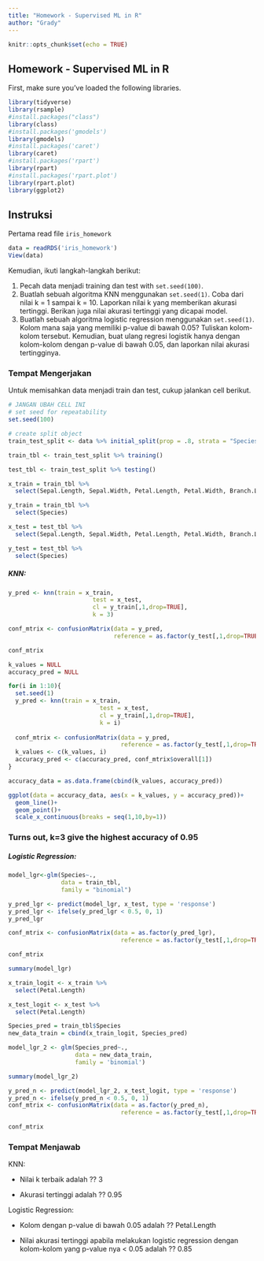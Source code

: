 ---
title: "Homework - Supervised ML in R"
author: "Grady"
---

```{r setup, include=FALSE}
knitr::opts_chunk$set(echo = TRUE)
```

## Homework - Supervised ML in R

First, make sure you've loaded the following libraries.

```{r}
library(tidyverse)
library(rsample)
#install.packages("class")
library(class)
#install.packages('gmodels')
library(gmodels)
#install.packages('caret')
library(caret)
#install.packages('rpart')
library(rpart)
#install.packages('rpart.plot')
library(rpart.plot)
library(ggplot2)
```

## Instruksi

Pertama read file `iris_homework`

```{r}
data = readRDS('iris_homework')
View(data)
```

Kemudian, ikuti langkah-langkah berikut:

1.  Pecah data menjadi training dan test with `set.seed(100)`.
2.  Buatlah sebuah algoritma KNN menggunakan `set.seed(1)`. Coba dari nilai k = 1 sampai k = 10. Laporkan nilai k yang memberikan akurasi tertinggi. Berikan juga nilai akurasi tertinggi yang dicapai model.
3.  Buatlah sebuah algoritma logistic regression menggunakan `set.seed(1)`. Kolom mana saja yang memiliki p-value di bawah 0.05? Tuliskan kolom-kolom tersebut. Kemudian, buat ulang regresi logistik hanya dengan kolom-kolom dengan p-value di bawah 0.05, dan laporkan nilai akurasi tertingginya.

### Tempat Mengerjakan

Untuk memisahkan data menjadi train dan test, cukup jalankan cell berikut.

```{r}
# JANGAN UBAH CELL INI
# set seed for repeatability
set.seed(100)

# create split object 
train_test_split <- data %>% initial_split(prop = .8, strata = "Species")

train_tbl <- train_test_split %>% training()

test_tbl <- train_test_split %>% testing()

x_train = train_tbl %>% 
  select(Sepal.Length, Sepal.Width, Petal.Length, Petal.Width, Branch.Length, Branch.Width)

y_train = train_tbl %>%
  select(Species)

x_test = test_tbl %>%
  select(Sepal.Length, Sepal.Width, Petal.Length, Petal.Width, Branch.Length, Branch.Width)

y_test = test_tbl %>%
  select(Species)

```

##### KNN:

```{r}
y_pred <- knn(train = x_train,
                        test = x_test,
                        cl = y_train[,1,drop=TRUE],
                        k = 3)

conf_mtrix <- confusionMatrix(data = y_pred, 
                              reference = as.factor(y_test[,1,drop=TRUE]))

conf_mtrix
```


```{r}
k_values = NULL
accuracy_pred = NULL


```

```{r}
for(i in 1:10){
  set.seed(1)
  y_pred <- knn(train = x_train,
                          test = x_test,
                          cl = y_train[,1,drop=TRUE],
                          k = i)
  
  conf_mtrix <- confusionMatrix(data = y_pred, 
                                reference = as.factor(y_test[,1,drop=TRUE]))
  k_values <- c(k_values, i)
  accuracy_pred <- c(accuracy_pred, conf_mtrix$overall[1])
}
```


```{r}
accuracy_data = as.data.frame(cbind(k_values, accuracy_pred))

ggplot(data = accuracy_data, aes(x = k_values, y = accuracy_pred))+
  geom_line()+
  geom_point()+
  scale_x_continuous(breaks = seq(1,10,by=1))


```
### Turns out, k=3 give the highest accuracy of 0.95



##### Logistic Regression:

```{r}
model_lgr<-glm(Species~.,
               data = train_tbl,
               family = "binomial")
```


```{r}
y_pred_lgr <- predict(model_lgr, x_test, type = 'response')
y_pred_lgr <- ifelse(y_pred_lgr < 0.5, 0, 1)
y_pred_lgr
```

```{r}
conf_mtrix <- confusionMatrix(data = as.factor(y_pred_lgr), 
                                reference = as.factor(y_test[,1,drop=TRUE]))

conf_mtrix
```
```{r}
summary(model_lgr)
```
```{r}
x_train_logit <- x_train %>%
  select(Petal.Length)

x_test_logit <- x_test %>% 
  select(Petal.Length)

```
```{r}
Species_pred = train_tbl$Species
new_data_train = cbind(x_train_logit, Species_pred)

```


```{r}
model_lgr_2 <- glm(Species_pred~.,
                   data = new_data_train,
                   family = 'binomial')
```
```{r}
summary(model_lgr_2)
```
```{r}
y_pred_n <- predict(model_lgr_2, x_test_logit, type = 'response')
y_pred_n <- ifelse(y_pred_n < 0.5, 0, 1)
conf_mtrix <- confusionMatrix(data = as.factor(y_pred_n), 
                                reference = as.factor(y_test[,1,drop=TRUE]))

conf_mtrix
```



### Tempat Menjawab

KNN:

-   Nilai k terbaik adalah ?? 3

-   Akurasi tertinggi adalah ?? 0.95 

Logistic Regression:

-   Kolom dengan p-value di bawah 0.05 adalah ?? Petal.Length

-   Nilai akurasi tertinggi apabila melakukan logistic regression dengan kolom-kolom yang p-value nya \< 0.05 adalah ?? 0.85            
